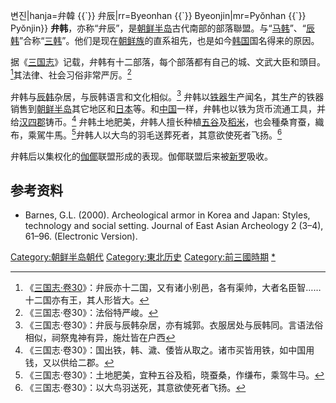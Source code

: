 {{Infobox Korean name|img=Samhan.PNG|imgwidth=200px|caption=[[三韩|三韩]]及[[东濊|东濊]]在朝鲜半岛的位置|hangul=변한{{`}}변진|hanja=弁韓 {{`}} 弁辰|rr=Byeonhan {{`}} Byeonjin|mr=Pyŏnhan {{`}} Pyŏnjin}}
{{朝鲜历史|隱藏=1}}
'''弁韩'''，亦称“弁辰”，是[[朝鲜半岛|朝鲜半岛]]古代南部的部落聯盟。与“[[马韩|马韩]]”、“[[辰韩|辰韩]]”合称“[[三韩|三韩]]”。他们是现在[[朝鲜族|朝鲜族]]的直系祖先，也是如今[[韩国|韩国]]国名得来的原因。

据《[[三国志|三国志]]》记载，弁韩有十二部落，每个部落都有自己的城、文武大臣和頭目。<ref>《[[:s:三國志/卷30|三国志·卷30]]》：弁辰亦十二国，又有诸小别邑，各有渠帅，大者名臣智……十二国亦有王，其人形皆大。</ref>其法律、社会习俗非常严厉。<ref>《三国志·卷30》：法俗特严峻。</ref>

弁韩与[[辰韩|辰韩]]杂居，与辰韩语言和文化相似。<ref>《三国志·卷30》：弁辰与辰韩杂居，亦有城郭。衣服居处与辰韩同。言语法俗相似，祠祭鬼神有异，施灶皆在户西</ref> 弁韩以[[铁器|铁器]]生产闻名，其生产的铁器销售到[[朝鲜半岛|朝鲜半岛]]其它地区和[[日本|日本]]等。和[[中国|中国]]一样，弁韩也以铁为货币流通工具，并给[[汉四郡|汉四郡]]铸币。<ref>《三国志·卷30》：国出铁，韩、濊、倭皆从取之。诸市买皆用铁，如中国用钱，又以供给二郡。</ref> 弁韩土地肥美，弁韩人擅长种植[[五谷|五谷]]及[[稻米|稻米]]，也会種桑育蚕，織布，乘駕牛馬。<ref>《三国志·卷30》：土地肥美，宜种五谷及稻，晓蚕桑，作缣布，乘驾牛马。</ref>弁韩人以大鸟的羽毛送葬死者，其意欲使死者飞扬。<ref>《三国志·卷30》：以大鸟羽送死，其意欲使死者飞扬。</ref>

弁韩后以集权化的[[伽倻|伽倻]]联盟形成的表现。伽倻联盟后来被[[新罗|新罗]]吸收。

==参考资料==

*Barnes, G.L. (2000). Archeological armor in Korea and Japan: Styles, technology and social setting. Journal of East Asian Archeology 2 (3–4), 61–96. (Electronic Version). 
{{reflist}}

{{Korea-hist-stub}}
{{朝鮮半島朝代}}

[[Category:朝鲜半岛朝代|Category:朝鲜半岛朝代]]
[[Category:東北历史|Category:東北历史]]

[[Category:前三國時期|Category:前三國時期]]
[[Category:三韓時期|*]]